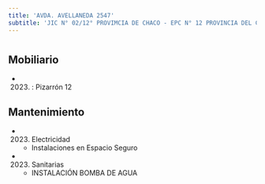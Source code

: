 ```yaml
---
title: 'AVDA. AVELLANEDA 2547'
subtitle: 'JIC N° 02/12° PROVIMCIA DE CHACO - EPC N° 12 PROVINCIA DEL CHACO'
---
```


#


## Mobiliario

*  (2023) : Pizarrón 12 





## Mantenimiento

*  (2023) Electricidad 
    + Instalaciones en Espacio Seguro

*  (2023) Sanitarias 
    + INSTALACIÓN BOMBA DE AGUA



